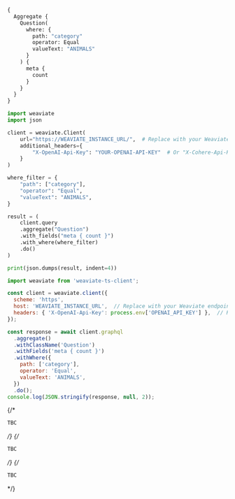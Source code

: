
<Tabs groupId="languages">
<TabItem value="graphql" label="GraphQL">

```graphql
{
  Aggregate {
    Question(
      where: {
        path: "category"
        operator: Equal
        valueText: "ANIMALS"
      }
    ) {
      meta {
        count
      }
    }
  }
}
```

</TabItem>
<TabItem value="py" label="Python">

```python
import weaviate
import json

client = weaviate.Client(
    url="https://WEAVIATE_INSTANCE_URL/",  # Replace with your Weaviate endpoint
    additional_headers={
        "X-OpenAI-Api-Key": "YOUR-OPENAI-API-KEY"  # Or "X-Cohere-Api-Key" or "X-HuggingFace-Api-Key"
    }
)

where_filter = {
    "path": ["category"],
    "operator": "Equal",
    "valueText": "ANIMALS",
}

result = (
    client.query
    .aggregate("Question")
    .with_fields("meta { count }")
    .with_where(where_filter)
    .do()
)

print(json.dumps(result, indent=4))
```

</TabItem>
<TabItem value="js" label="JS/TS Client v2">

```js
import weaviate from 'weaviate-ts-client';

const client = weaviate.client({
  scheme: 'https',
  host: 'WEAVIATE_INSTANCE_URL',  // Replace with your Weaviate endpoint
  headers: { 'X-OpenAI-Api-Key': process.env['OPENAI_API_KEY'] },  // Replace with your API key
});

const response = await client.graphql
  .aggregate()
  .withClassName('Question')
  .withFields('meta { count }')
  .withWhere({
    path: ['category'],
    operator: 'Equal',
    valueText: 'ANIMALS',
  })
  .do();
console.log(JSON.stringify(response, null, 2));
```

</TabItem>
{/* <TabItem value="go" label="Go">

```go
TBC
```

</TabItem> */}
{/* <TabItem value="java" label="Java">

```java
TBC
```

</TabItem> */}
{/* <TabItem value="curl" label="Curl">

```bash
TBC
```

</TabItem> */}
</Tabs>
